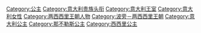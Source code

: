 [[Category:公主|Category:公主]]
[[Category:意大利贵族头衔|Category:意大利贵族头衔]]
[[Category:意大利王室|Category:意大利王室]]
[[Category:意大利女性|Category:意大利女性]]
[[Category:两西西里王朝人物|Category:两西西里王朝人物]]
[[Category:波旁－两西西里王朝|Category:波旁－两西西里王朝]]
[[Category:意大利公主|Category:意大利公主]]
[[Category:那不勒斯公主|Category:那不勒斯公主]]
[[Category:西西里公主|Category:西西里公主]]